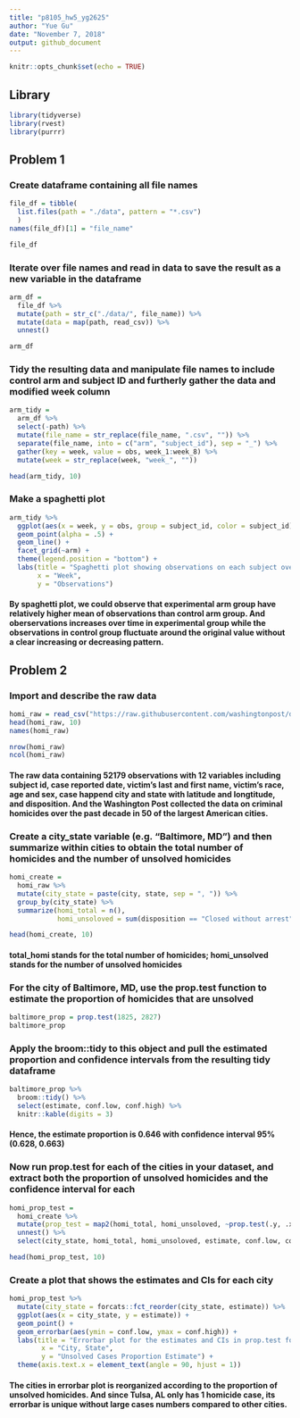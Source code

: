 ```yaml
---
title: "p8105_hw5_yg2625"
author: "Yue Gu"
date: "November 7, 2018"
output: github_document
---
```


```r
knitr::opts_chunk$set(echo = TRUE)
```

## Library
```r
library(tidyverse)
library(rvest)
library(purrr)
```

## Problem 1
### Create dataframe containing all file names
```r
file_df = tibble(
  list.files(path = "./data", pattern = "*.csv")
  )
names(file_df)[1] = "file_name"

file_df
```

### Iterate over file names and read in data to save the result as a new variable in the dataframe
```r
arm_df = 
  file_df %>% 
  mutate(path = str_c("./data/", file_name)) %>% 
  mutate(data = map(path, read_csv)) %>% 
  unnest()

arm_df

```

### Tidy the resulting data and manipulate file names to include control arm and subject ID and furtherly gather the data and modified week column
```r
arm_tidy =
  arm_df %>% 
  select(-path) %>% 
  mutate(file_name = str_replace(file_name, ".csv", "")) %>% 
  separate(file_name, into = c("arm", "subject_id"), sep = "_") %>% 
  gather(key = week, value = obs, week_1:week_8) %>% 
  mutate(week = str_replace(week, "week_", ""))

head(arm_tidy, 10)  
```

### Make a spaghetti plot
```r
arm_tidy %>%
  ggplot(aes(x = week, y = obs, group = subject_id, color = subject_id)) +
  geom_point(alpha = .5) +
  geom_line() +
  facet_grid(~arm) +
  theme(legend.position = "bottom") +
  labs(title = "Spaghetti plot showing observations on each subject over time",
       x = "Week",
       y = "Observations")
```

#### By spaghetti plot, we could observe that experimental arm group have relatively higher mean of observations than control arm group. And oberservations increases over time in experimental group while the observations in control group fluctuate around the original value without a clear increasing or decreasing pattern.


## Problem 2

### Import and describe the raw data
```r
homi_raw = read_csv("https://raw.githubusercontent.com/washingtonpost/data-homicides/master/homicide-data.csv")
head(homi_raw, 10)
names(homi_raw)

nrow(homi_raw)
ncol(homi_raw)
```
#### The raw data containing 52179 observations with 12 variables including subject id, case reported date, victim's last and first name, victim's race, age and sex, case happend city and state with latitude and longtitude, and disposition. And the Washington Post collected the data on criminal homicides over the past decade in 50 of the largest American cities.



###  Create a city_state variable (e.g. “Baltimore, MD”) and then summarize within cities to obtain the total number of homicides and the number of unsolved homicides
```r
homi_create =
  homi_raw %>% 
  mutate(city_state = paste(city, state, sep = ", ")) %>% 
  group_by(city_state) %>% 
  summarize(homi_total = n(),
            homi_unsoloved = sum(disposition == "Closed without arrest" | disposition == "Open/No arrest"))

head(homi_create, 10)
```
#### total_homi stands for the total number of homicides; homi_unsolved stands for the number of unsolved homicides

### For the city of Baltimore, MD, use the prop.test function to estimate the proportion of homicides that are unsolved
```r
baltimore_prop = prop.test(1825, 2827)
baltimore_prop

```

### Apply the  broom::tidy to this object and pull the estimated proportion and confidence intervals from the resulting tidy dataframe
```r
baltimore_prop %>% 
  broom::tidy() %>% 
  select(estimate, conf.low, conf.high) %>% 
  knitr::kable(digits = 3)
```

#### Hence, the estimate proportion is 0.646 with confidence interval 95% (0.628, 0.663)

### Now run prop.test for each of the cities in your dataset, and extract both the proportion of unsolved homicides and the confidence interval for each
```r
homi_prop_test =
  homi_create %>% 
  mutate(prop_test = map2(homi_total, homi_unsoloved, ~prop.test(.y, .x) %>% broom::tidy())) %>% 
  unnest() %>% 
  select(city_state, homi_total, homi_unsoloved, estimate, conf.low, conf.high)

head(homi_prop_test, 10)
```

### Create a plot that shows the estimates and CIs for each city 
```r
homi_prop_test %>% 
  mutate(city_state = forcats::fct_reorder(city_state, estimate)) %>% 
  ggplot(aes(x = city_state, y = estimate)) +
  geom_point() +
  geom_errorbar(aes(ymin = conf.low, ymax = conf.high)) +
  labs(title = "Errorbar plot for the estimates and CIs in prop.test for each city",
        x = "City, State",
        y = "Unsolved Cases Proportion Estimate") +
  theme(axis.text.x = element_text(angle = 90, hjust = 1))
```

#### The cities in errorbar plot is reorganized according to the proportion of unsolved homicides. And since Tulsa, AL only has 1 homicide case, its errorbar is unique without large cases numbers compared to other cities. 






